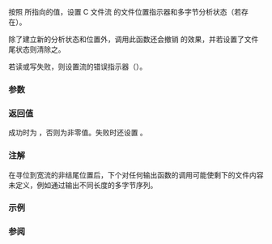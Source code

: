 {{cpp/title | fsetpos}}
{{cpp/io/c/navbar}}
{{ddcl | header=cstdio |
int fsetpos( std::FILE* stream, const std::fpos_t* pos );
}}

按照 {{tt|pos}} 所指向的值，设置 C 文件流 {{tt|stream}} 的文件位置指示器和多字节分析状态（若存在）。

除了建立新的分析状态和位置外，调用此函数还会撤销 {{lc|std::ungetc}} 的效果，并若设置了文件尾状态则清除之。

若读或写失败，则设置流的错误指示器（{{lc|std::ferror}}）。

===参数===
{{par begin}}
{{par | stream |要修改的文件流}}
{{par | pos |指向 {{c|fpos_t}} 对象的指针，该对象获得自对与同一文件关联的流上的 {{lc|std::fgetpos}} 调用}}
{{par end}}

===返回值===
成功时为 {{c|0}}，否则为非零值。失败时还设置 {{lc|errno}}。

===注解===
在寻位到宽流的非结尾位置后，下个对任何输出函数的调用可能使剩下的文件内容未定义，例如通过输出不同长度的多字节序列。

===示例===
{{example
| code=
#include &lt;cstdio&gt;
#include &lt;cstdlib&gt;
 
int main()
{
    // 准备一个浮点值的数组。
    const int SIZE = 5;
    double A[SIZE] = {1., 2., 3., 4., 5.};
    // 将数组写入文件。
    std::FILE * fp = std::fopen("test.bin", "wb");
    std::fwrite(A, sizeof(double), SIZE, fp);
    std::fclose(fp);
 
    // 将这些值读取到数组 B。
    double B[SIZE];
    fp = std::fopen("test.bin", "rb");
    std::fpos_t pos;
    if (std::fgetpos(fp, &amp;pos) != 0)      // 当前位置：文件起始
    {
       std::perror("fgetpos()");
       std::fprintf(stderr, "fgetpos() failed in file %s at line # %d\n",
                    __FILE__, __LINE__-3);
       std::exit(EXIT_FAILURE);
    }

    int ret_code = std::fread(B, sizeof(double), 1, fp);      // 读取一个值
    // 当前位置：读取一个值后
    std::printf("%.1f; read count = %d\n", B[0], ret_code);   // 打印一个值和 ret_code
    
    if (std::fsetpos(fp, &amp;pos) != 0)   // 重置当前位置为文件起始
    {
       if (std::ferror(fp))
       {
          std::perror("fsetpos()");
          std::fprintf(stderr, "fsetpos() failed in file %s at line # %d\n",
                       __FILE__, __LINE__-5);
          std::exit(EXIT_FAILURE);
       }
    }

    ret_code = std::fread(B, sizeof(double), 1, fp);         // 重新读取第一个值
    std::printf("%.1f; read count = %d\n", B[0], ret_code);  // 打印一个值和 ret_code
    std::fclose(fp);
 
    return EXIT_SUCCESS; 
}
| output=
1.0; read count = 1
1.0; read count = 1
}}

===参阅===
{{dsc begin}}
{{dsc inc | cpp/io/c/dsc fgetpos}}
{{dsc inc | cpp/io/c/dsc ftell}}
{{dsc inc | cpp/io/c/dsc fseek}}
{{dsc see c | c/io/fsetpos}}
{{dsc end}}

{{langlinks|de|en|es|fr|it|ja|pt|ru}}